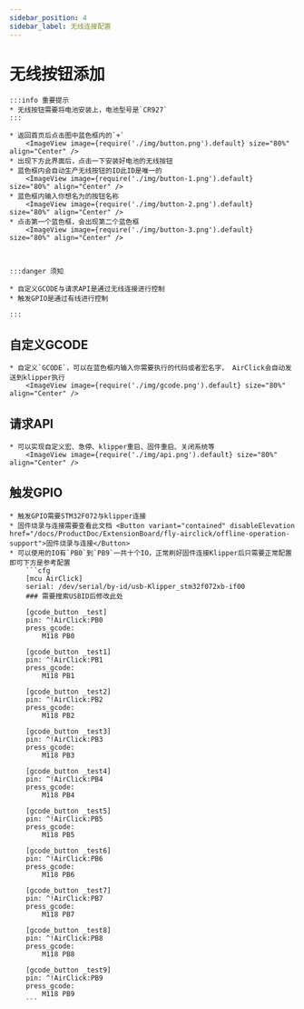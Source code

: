 ```yaml
---
sidebar_position: 4
sidebar_label: 无线连接配置
---
```


# 无线按钮添加

    :::info 重要提示
    * 无线按钮需要将电池安装上，电池型号是`CR927`
    :::

    * 返回首页后点击图中蓝色框内的`+`
        <ImageView image={require('./img/button.png').default} size="80%" align="Center" />
    * 出现下方此界面后，点击一下安装好电池的无线按钮
    * 蓝色框内会自动生产无线按钮的ID此ID是唯一的
        <ImageView image={require('./img/button-1.png').default} size="80%" align="Center" />
    * 蓝色框内输入你想名为的按钮名称
        <ImageView image={require('./img/button-2.png').default} size="80%" align="Center" />
    * 点击第一个蓝色框，会出现第二个蓝色框
        <ImageView image={require('./img/button-3.png').default} size="80%" align="Center" />



    :::danger 须知

    * 自定义GCODE与请求API是通过无线连接进行控制
    * 触发GPIO是通过有线进行控制

    :::

## 自定义GCODE
    * 自定义`GCODE`，可以在蓝色框内输入你需要执行的代码或者宏名字， AirClick会自动发送到klipper执行
        <ImageView image={require('./img/gcode.png').default} size="80%" align="Center" />

## 请求API
    * 可以实现自定义宏、急停、klipper重启、固件重启、关闭系统等
        <ImageView image={require('./img/api.png').default} size="80%" align="Center" />

## 触发GPIO
    * 触发GPIO需要STM32F072与klipper连接
    * 固件烧录与连接需要查看此文档 <Button variant="contained" disableElevation href="/docs/ProductDoc/ExtensionBoard/fly-airclick/offline-operation-support">固件烧录与连接</Button>
    * 可以使用的IO有`PB0`到`PB9`一共十个IO，正常刷好固件连接Klipper后只需要正常配置即可下方是参考配置
        ```cfg
        [mcu AirClick]
        serial: /dev/serial/by-id/usb-Klipper_stm32f072xb-if00
        ### 需要搜索USBID后修改此处

        [gcode_button _test]
        pin: ^!AirClick:PB0
        press_gcode:
            M118 PB0

        [gcode_button _test1]
        pin: ^!AirClick:PB1
        press_gcode:
            M118 PB1

        [gcode_button _test2]
        pin: ^!AirClick:PB2
        press_gcode:
            M118 PB2

        [gcode_button _test3]
        pin: ^!AirClick:PB3
        press_gcode:
            M118 PB3

        [gcode_button _test4]
        pin: ^!AirClick:PB4
        press_gcode:
            M118 PB4

        [gcode_button _test5]
        pin: ^!AirClick:PB5
        press_gcode:
            M118 PB5

        [gcode_button _test6]
        pin: ^!AirClick:PB6
        press_gcode:
            M118 PB6

        [gcode_button _test7]
        pin: ^!AirClick:PB7
        press_gcode:
            M118 PB7

        [gcode_button _test8]
        pin: ^!AirClick:PB8
        press_gcode:
            M118 PB8

        [gcode_button _test9]
        pin: ^!AirClick:PB9
        press_gcode:
            M118 PB9
        ```